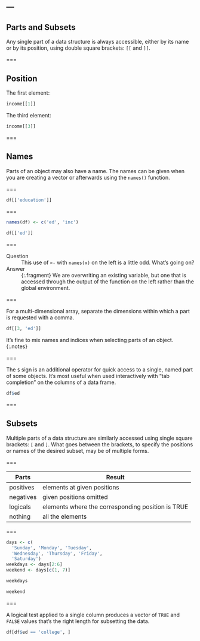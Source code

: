 ---
---

## Parts and Subsets

Any single part of a data structure is always accessible, either by its name or
by its position, using double square brackets: `[[` and `]]`.

===

## Position

The first element:

```r
income[[1]]
```

The third element:

```r
income[[3]]
```

===

## Names

Parts of an object may also have a name. The names can be given when you are
creating a vector or afterwards using the `names()` function.

===

```r
df[['education']]
```

===

```r
names(df) <- c('ed', 'inc')
```

```r
df[['ed']]
```

===

Question
: This use of `<-` with `names(x)` on the left is a little odd. What’s going on?

Answer
: {:.fragment} We are overwriting an existing variable, but one that is accessed
through the output of the function on the left rather than the global
environment.

===

For a multi-dimensional array, separate the dimensions within which a part is
requested with a comma.

```r
df[[3, 'ed']]
```

It's fine to mix names and indices when selecting parts of an object.
{:.notes}

===

The `$` sign is an additional operator for quick access to a single, named part
of some objects. It's most useful when used interactively with "tab completion" on
the columns of a data frame.

```r
df$ed
```

===

## Subsets

Multiple parts of a data structure are similarly accessed using single square
brackets: `[` and `]`. What goes between the brackets, to specify the positions
or names of the desired subset, may be of multiple forms.

===

| Parts     | Result                                            |
|-----------+---------------------------------------------------|
| positives | elements at given positions                       |
| negatives | given positions omitted                           |
| logicals  | elements where the corresponding position is TRUE |
| nothing   | all the elements                                  |

===

```r
days <- c(
  'Sunday', 'Monday', 'Tuesday',
  'Wednesday', 'Thursday', 'Friday',
  'Saturday')
weekdays <- days[2:6]
weekend <- days[c(1, 7)]
```

```r
weekdays
```

```r
weekend
```

===

A logical test applied to a single column produces a vector of `TRUE` and
`FALSE` values that's the right length for subsetting the data.

```r
df[df$ed == 'college', ]
```
